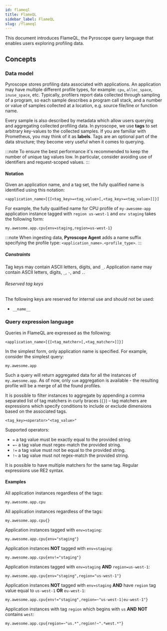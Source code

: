 ```yaml
---
id: flameql
title: FlameQL
sidebar_label: FlameQL
slug: /flameql
---
```


This document introduces FlameQL, the Pyroscope query language that enables users exploring profiling data.

## Concepts

### Data model

Pyroscope stores profiling data associated with applications. An application may have multiple different profile types,
for example: `cpu`, `alloc_space`, `inuse_space`, etc. Typically, profilers report data collected through sampling of a
program, so each sample describes a program call stack, and a number or value of samples collected at a location, e.g.
source file/line or function name.

Every sample is also described by metadata which allow users querying and aggregating collected profiling data.
In pyroscope, we use **tags** to set arbitrary key-values to the collected samples. If you are familiar with Prometheus,
you may think of it as **labels**. Tags are an optional part of the data structure; they become very useful when it
comes to querying.

:::note
To ensure the best performance it's recommended to keep the number of unique tag values low. In particular, consider
avoiding use of identifiers and request-scoped values.
:::

#### Notation

Given an application name, and a tag set, the fully qualified name is identified using this notation:
```
<application_name>[{[<tag_key>=<tag_value>[,<tag_key>=<tag_value>]]}]
```

For example, the fully qualified name for CPU profile of `my-awesome-app` application instance tagged with
`region us-west-1` and `env staging` takes the following form:
```
my.awesome.app.cpu{env=staging,region=us-west-1}
```

:::note
When ingesting data, **Pyroscope Agent** adds a name suffix specifying the profile type: `<application_name>.<profile_type>`.
:::

##### Constraints

Tag keys may contain ASCII letters, digits, and `_`.
Application name may contain ASCII letters, digits, `_`, `-`, and `.`.

###### Reserved tag keys

The following keys are reserved for internal use and should not be used:
- `__name__`

### Query expression language

Queries in FlameQL are expressed as the following:

```
<application_name>[{[<tag_matcher>[,<tag_matcher>]]}]
```

In the simplest form, only application name is specified. For example, consider the simplest query:
```
my.awesome.app
```

Such a query will return aggregated data for all the instances of `my.awesome.app`. As of now, only `sum` aggregation
is available - the resulting profile will be a merge of all the found profiles.

It is possible to filter instances to aggregate by appending a comma separated list of tag matchers in curly braces
(`{}`) – tag matchers are expressions which specify conditions to include or exclude dimensions based on the
associated tags.

```
<tag_key><operator>"<tag_value>"
```

Supported operators:
 - `=` a tag value must be exactly equal to the provided string.
 - `=~` a tag value must regex-match the provided string.
 - `!=` a tag value must not be equal to the provided string.
 - `!~` a tag value must not regex-match the provided string.

It is possible to have multiple matchers for the same tag. Regular expressions use RE2 syntax.

#### Examples

All application instances regardless of the tags:
```
my.awesome.app.cpu
```

All application instances regardless of the tags:
```
my.awesome.app.cpu{}
```

Application instances tagged with `env=staging`:
```
my.awesome.app.cpu{env="staging"}
```

Application instances **NOT** tagged with `env=staging`:
```
my.awesome.app.cpu{env!="staging"}
```

Application instances tagged with `env=staging` **AND** `region=us-west-1`:
```
my.awesome.app.cpu{env="staging",region="us-west-1"}
```

Application instances **NOT** tagged with `env=staging` **AND** have `region` tag value equal to `us-west-1` **OR** `eu-west-1`:
```
my.awesome.app.cpu{env!="staging",region=~"us-west-1|eu-west-1"}
```

Application instances with tag `region` which begins with `us` **AND** **NOT** contains `west`:
```
my.awesome.app.cpu{region=~"us.*",region!~".*west.*"}
```
